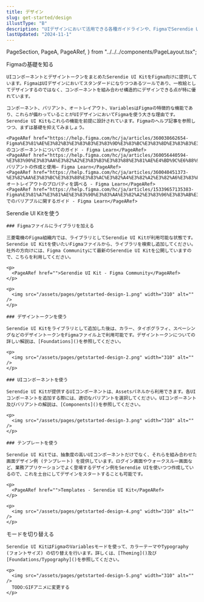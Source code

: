 ```yaml
---
title: デザイン
slug: get-started/design
illustType: "B"
description: "UIデザインにおいて活用できる各種ガイドラインや、FigmaでSerendie UI Kitを活用する方法を紹介します。"
lastUpdated: "2024-11-1"
---
```


  PageSection,
  PageA,
  PageARef,
} from "../../../components/PageLayout.tsx";

<PageSection>
   <PageHeadLine number={1}>Figmaの基礎を知る</PageHeadLine>

    UIコンポーネントとデザイントークンをまとめたSerendie UI KitをFigma向けに提供しています。FigmaはUIデザインにおいてスタンダードになりつつあるツールであり、一枚絵としてデザインするのではなく、コンポーネントを組み合わせ構造的にデザインできる点が特に優れています。

    コンポーネント、バリアント、オートレイアウト、VariablesはFigmaの特徴的な機能であり、これらが備わっていることがUIデザインにおいてFigmaを使う大きな理由です。Serendie UI Kitもこれらの機能を前提に設計されています。Figmaのヘルプ記事を参照しつつ、まずは基礎を抑えてみましょう。

    <PageARef href="https://help.figma.com/hc/ja/articles/360038662654-Figma%E3%81%AE%E3%82%B3%E3%83%B3%E3%83%9D%E3%83%BC%E3%83%8D%E3%83%B3%E3%83%88%E3%81%AB%E3%81%A4%E3%81%84%E3%81%A6%E3%81%AE%E3%82%AC%E3%82%A4%E3%83%89">Figmaのコンポーネントについてのガイド - Figma Learn</PageARef>
    <PageARef href="https://help.figma.com/hc/ja/articles/360056440594-%E3%83%90%E3%83%AA%E3%82%A2%E3%83%B3%E3%83%88%E3%81%AE%E4%BD%9C%E6%88%90%E3%81%A8%E4%BD%BF%E7%94%A8">バリアントの作成と使用– Figma Learn</PageARef>
    <PageARef href="https://help.figma.com/hc/ja/articles/360040451373-%E3%82%AA%E3%83%BC%E3%83%88%E3%83%AC%E3%82%A4%E3%82%A2%E3%82%A6%E3%83%88%E3%81%AE%E3%83%97%E3%83%AD%E3%83%91%E3%83%86%E3%82%A3%E3%82%92%E8%AA%BF%E3%81%B9%E3%82%8B">オートレイアウトのプロパティを調べる - Figma Learn</PageARef>
    <PageARef href="https://help.figma.com/hc/ja/articles/15339657135383-Figma%E3%81%A7%E3%81%AE%E3%83%90%E3%83%AA%E3%82%A2%E3%83%96%E3%83%AB%E3%81%AB%E9%96%A2%E3%81%99%E3%82%8B%E3%82%AC%E3%82%A4%E3%83%89">Figmaでのバリアブルに関するガイド - Figma Learn</PageARef>

</PageSection>

<PageSection>
    <PageHeadLine number={2}>Serendie UI Kitを使う</PageHeadLine>

    ### Figmaファイルにライブラリを加える

    三菱電機のFigma組織内では、ライブラリとしてSerendie UI Kitが利用可能な状態です。Serendie UI Kitを使いたいFigmaファイルから、ライブラリを検索し追加してください。社外の方向けには、Figma Communityにて最新のSerendie UI Kitを公開していますので、こちらを利用してください。

    <p>
      <PageARef href="">Serendie UI Kit - Figma Community</PageARef>
    </p>

    <p>
      <img src="/assets/pages/getstarted-design-1.png" width="310" alt="" />
    </p>

    ### デザイントークンを使う

    Serendie UI Kitをライブラリとして追加した後は、カラー、タイポグラフィ、スペーシングなどのデザイントークンをFigmaファイル上で利用可能です。デザイントークンについての詳しい解説は、[Foundations]()を参照してください。

    <p>
      <img src="/assets/pages/getstarted-design-2.png" width="310" alt="" />
    </p>

    ### UIコンポーネントを使う

    Serendie UI Kitが提供するUIコンポーネントは、Assetsパネルから利用できます。各UIコンポーネントを追加する際には、適切なバリアントを選択してください。UIコンポーネント及びバリアントの解説は、[Components]()を参照してください。

    <p>
      <img src="/assets/pages/getstarted-design-3.png" width="310" alt="" />
    </p>

    ### テンプレートを使う

    Serendie UI Kitでは、抽象度の高いUIコンポーネントだけでなく、それらを組み合わせた画面デザイン例 (テンプレート) を提供しています。ログイン画面やウォークスルー画面など、業務アプリケーションでよく登場するデザイン例をSerendie UIを使いつつ作成しているので、これを土台にしてデザインをスタートすることも可能です。

    <p>
      <PageARef href="">Templates - Serendie UI Kit</PageARef>
    </p>

    <p>
      <img src="/assets/pages/getstarted-design-4.png" width="310" alt="" />
    </p>

</PageSection>

<PageSection>
    <PageHeadLine number={3}>モードを切り替える</PageHeadLine>

    Serendie UI KitはFigmaのVariablesモードを使って、カラーテーマやTypography (フォントサイズ) の切り替えを行います。詳しくは、[Theming]()及び[Foundations/Typography]()を参照してください。

    <p>
      <img src="/assets/pages/getstarted-design-5.png" width="310" alt="" />
      TODO:GIFアニメに変更する
    </p>

</PageSection>
